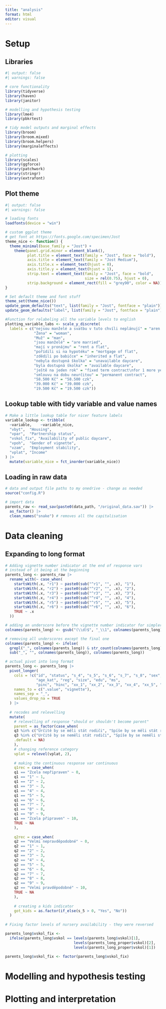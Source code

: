 ```yaml
---
title: "analysis"
format: html
editor: visual
---
```


# Setup

## Libraries

```r
#| output: false
#| warnings: false

# core functionality
library(tidyverse)
library(haven)
library(janitor)

# modelling and hypothesis testing
library(lme4)
library(pbkrtest)

# tidy model outputs and marginal effects
library(broom)
library(broom.mixed)
library(broom.helpers)
library(marginaleffects)

# plotting
library(scales)
library(ggforce)
library(patchwork)
library(stringr)
library(extrafont)
```

## Plot theme

```r
#| output: false
#| warnings: false

# loading fonts
loadfonts(device = "win")

# custom ggplot theme
# get font at https://fonts.google.com/specimen/Jost
theme_nice <- function() {
  theme_minimal(base_family = "Jost") +
    theme(panel.grid.minor = element_blank(),
          plot.title = element_text(family = "Jost", face = "bold"),
          axis.title = element_text(family = "Jost Medium"),
          axis.title.x = element_text(hjust = 0),
          axis.title.y = element_text(hjust = 1),
          strip.text = element_text(family = "Jost", face = "bold",
                                    size = rel(0.75), hjust = 0),
          strip.background = element_rect(fill = "grey90", color = NA))
}

# Set default theme and font stuff
theme_set(theme_nice())
update_geom_defaults("text", list(family = "Jost", fontface = "plain"))
update_geom_defaults("label", list(family = "Jost", fontface = "plain"))

#Function for relabeling all the variable levels to english
plotting_variable_labs <- scale_y_discrete(
  labels = c("nejsou manželé a svatbu v tuto chvíli neplánují" = "aren't married",
             "Žena" = "woman",
             "Muž" = "man",
             "jsou manželé" = "are married",
             "mají v pronájmu" = "rent a flat",
             "pořídili si na hypotéku" = "mortgage of flat",
             "zdědili po babičce" = "inherited a flat",
             "nebyla dostupná školka" = "unavailable daycare",
             "byla dostupná školka" = "available daycare",
             "ještě na jeden rok" = "fixed term contract\nfor 1 more year",
             "smlouvu na dobu neurčitou" = "permanent contract",
             "58.500 Kč" = "58.500 czk",
             "39.000 Kč" = "39.000 czk",
             "19.500 Kč" = "19.500 czk"))
```

## Lookup table with tidy variable and value names

```r
# Make a little lookup table for nicer feature labels
variable_lookup <- tribble(
  ~variable,    ~variable_nice,
  "vbyt",  "Housing",
  "vpar",  "Partnership status",
  "vskol_fix", "Availability of public daycare",
  "vpoh",  "Gender of vignette",
  "vzam",  "Employment stability",
  "vplat", "Income"
) |>  
  mutate(variable_nice = fct_inorder(variable_nice))
```

## Loading in raw data

```r
# data and output file paths to my onedrive - change as needed
source("config.R")

# import data
parents_raw <- read_sav(paste0(data_path, "/original_data.sav")) |>
  as_factor() |> 
  clean_names("snake") # removes all the capitalisation
```

# Data cleaning

## Expanding to long format

```r
# Adding vignette number indicator at the end of response vars
# instead of it being at the beginning
parents_long <- parents_raw |> 
  rename_with(~ case_when(
    startsWith(.x, "r1") ~ paste0(sub("^r1", "", .x), "1"),
    startsWith(.x, "r2") ~ paste0(sub("^r2", "", .x), "2"),
    startsWith(.x, "r3") ~ paste0(sub("^r3", "", .x), "3"),
    startsWith(.x, "r4") ~ paste0(sub("^r4", "", .x), "4"),
    startsWith(.x, "r5") ~ paste0(sub("^r5", "", .x), "5"),
    startsWith(.x, "r6") ~ paste0(sub("^r6", "", .x), "6"),
    TRUE ~ .x
  ))

# adding an underscore before the vignette number indicator for simpler pivoting
colnames(parents_long) <- gsub("(\\d)$", "_\\1", colnames(parents_long))

# removing all underscores except the final one
colnames(parents_long) <- ifelse(
  grepl("_", colnames(parents_long)) & str_count(colnames(parents_long), "_") > 1,
  sub("_", "", colnames(parents_long)), colnames(parents_long))

# actual pivot into long format
parents_long <- parents_long |> 
  pivot_longer(
    cols = !c("id", "status", "s_4", "s_5", "s_6", "s_7", "s_8", "sex", "age",
              "age_kat", "reg", "size", "edu", "ms",
              "pinc", "hinc", "xx_1", "xx_2", "xx_3", "xx_4", "xx_5", "stej"),
    names_to = c(".value", "vignette"),
    names_sep = "_",
    values_drop_na = TRUE
  ) |> 
  
  # recodes and relevelling
  mutate(
    # relevelling of response "should or shouldn't become parent"
    parent = as_factor(case_when(
    q3 %in% c("Určitě by se měli stát rodiči", "Spíše by se měli stát rodiči")~ 1,
    q3 %in% c("Určitě by se neměli stát rodiči", "Spíše by se neměli stát rodiči")~ 0,
    .default = NA)
    ),
    # changing reference category
    vplat = relevel(vplat, 2),
    
    # making the continuous response var continuous
    q1rec = case_when(
    q1 == "Zcela nepřipraven" ~ 0,
    q1 == "1" ~ 1,
    q1 == "2" ~ 2,
    q1 == "3" ~ 3,
    q1 == "4" ~ 4,
    q1 == "5" ~ 5,
    q1 == "6" ~ 6,
    q1 == "7" ~ 7,
    q1 == "8" ~ 8,
    q1 == "9" ~ 9,
    q1 == "Zcela připraven" ~ 10,
    TRUE ~ NA
    ),
    
    q2rec = case_when(
    q2 == "Velmi nepravděpodobné" ~ 0,
    q2 == "1" ~ 1,
    q2 == "2" ~ 2,
    q2 == "3" ~ 3,
    q2 == "4" ~ 4,
    q2 == "5" ~ 5,
    q2 == "6" ~ 6,
    q2 == "7" ~ 7,
    q2 == "8" ~ 8,
    q2 == "9" ~ 9,
    q2 == "Velmi pravděpodobné" ~ 10,
    TRUE ~ NA
    ),
    
    # creating a kids indicator
    got_kids = as.factor(if_else(s_5 > 0, "Yes", "No"))
  )
  
# Fixing factor levels of nursery availability - they were reversed

parents_long$vskol_fix <- 
  ifelse(parents_long$vskol == levels(parents_long$vskol)[1], 
                               levels(parents_long_proper$vskol)[2], 
                               levels(parents_long_proper$vskol)[1])

parents_long$vskol_fix <- factor(parents_long$vskol_fix)
```

# Modelling and hypothesis testing

# Plotting and interpretation
